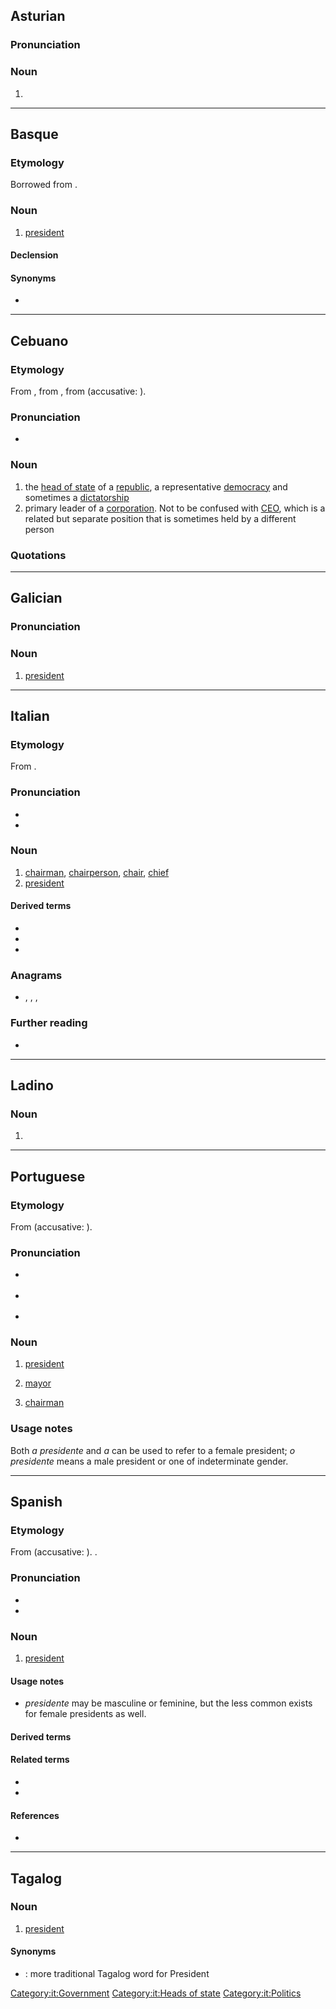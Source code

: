 {{also|présidente}}
==Asturian==

===Pronunciation===
{{rfp|ast}}

===Noun===
{{ast-noun|mf}}

# {{l|en|president}}

----

==Basque==

===Etymology===
Borrowed from {{bor|eu|es|presidente}}.

===Noun===
{{eu-noun|an}}

# [[president]]

====Declension====
{{eu-decl-anim noun|ab=1|kb=1}}

====Synonyms====
* {{l|eu|lehendakari}}

----

==Cebuano==

===Etymology===
From {{der|ceb|en|president}}, from {{der|ceb|fro|president}}, from {{der|ceb|la|praesidēns||presiding over; president, leader}} (accusative: {{m|la|praesidentem}}).

===Pronunciation===
* {{hyphenation|ceb|pre|si|den|te}}

===Noun===
{{head|ceb|noun}}

# the [[head of state]] of a [[republic]], a representative [[democracy]] and sometimes a [[dictatorship]]
# primary leader of a [[corporation]]. Not to be confused with [[CEO]], which is a related but separate position that is sometimes held by a different person

===Quotations===
{{seeCites|ceb}}

{{topics|ceb|Government|Heads of state|Occupations|People}}

----

==Galician==

===Pronunciation===
{{rfp|gl}}

===Noun===
{{gl-noun|m|f=presidenta}}

# [[president]]

----

==Italian==
{{wikipedia|lang=it}}

===Etymology===
From {{der|it|la|praesidēns}}.

===Pronunciation===
* {{hyphenation|it|pre|si|dèn|te}}
* {{audio|it|It-il presidente.ogg|Audio}}

===Noun===
{{it-noun|m|g2=f|f=presidentessa}}

# [[chairman]], [[chairperson]], [[chair]], [[chief]]
# [[president]]

====Derived terms====
* {{l|it|presidenza}}
* {{l|it|presidenziale}}
* {{l|it|vicepresidente}}

===Anagrams===
* {{l|it|penderesti}}, {{l|it|perdentesi}}, {{l|it|prendetesi}}, {{l|it|rispedente}}

===Further reading===
* {{R:it:Treccani}}

[[Category:it:Government]]
[[Category:it:Heads of state]]
[[Category:it:Politics]]

----

==Ladino==

===Noun===
{{lad-noun|mf|head=presidénte}}

# {{altform|lad|prezidente}}

----

==Portuguese==
{{wikipedia|lang=pt}}

===Etymology===
From {{der|pt|la|praesidēns||presiding over; president, leader}} (accusative: {{m|la|praesidentem}}).

===Pronunciation===
* {{a|Portugal}} {{IPA|pt|/pɾɨ.zi.ˈdẽ.tɨ/}}
* {{a|Brazil}} {{IPA|pt|/pɾe.zi.ˈdẽ.t͡ʃi/|[pɾë.z̻ɪ.ˈd̪ẽ̞ɪ̯̃ⁿ.t͡ʃɪ]}}
* {{hyphenation|pt|pre|si|den|te}}

===Noun===
{{pt-noun|mf|pl=presidentes|f=presidente|f2=presidenta}}

# [[president]]
# {{lb|pt|Portugal}} [[mayor]]
#: {{syn|pt|prefeito}}
# [[chairman]]

===Usage notes===
Both ''a presidente'' and ''a {{m|pt|presidenta}}'' can be used to refer to a female president; ''o presidente'' means a male president or one of indeterminate gender.

{{topics|pt|Heads of state}}

----

==Spanish==

===Etymology===
From {{der|es|la|praesidēns||presiding over; president, leader}} (accusative: {{m|la|praesidentem}}). {{doublet|es|president}}.

===Pronunciation===
* {{es-IPA}}
* {{hyphenation|es|pre|si|den|te}}

===Noun===
{{es-noun|mf|f=presidente|f2=presidenta}}

# [[president]]
#: {{syn|es|mandatario|q1=broader meaning}}

====Usage notes====
* ''presidente'' may be masculine or feminine, but the less common {{m|es|presidenta}} exists for female presidents as well.

====Derived terms====
{{der3|es
|Día del Presidente
}}

====Related terms====
* {{l|es|presidencia}}
* {{l|es|presidencial}}

====References====
* {{R:DRAE}}

{{C|es|Government|Heads of state}}

----

==Tagalog==

===Noun===
{{tl-noun}}

# [[president]]

====Synonyms====
* {{l|tl|pangulo}}: more traditional Tagalog word for President